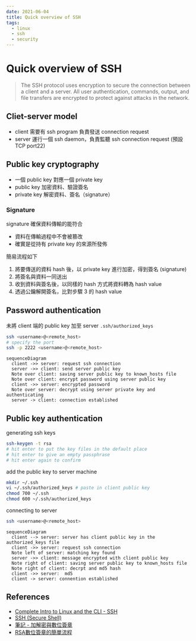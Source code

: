 ```yaml
---
date: 2021-06-04
title: Quick overview of SSH
tags:
  - linux
  - ssh
  - security
---
```


# Quick overview of SSH

>The SSH protocol uses encryption to secure the connection between a client and a server. All user authentication, commands, output, and file transfers are encrypted to protect against attacks in the network.

## Cliet-server model

- client 需要有 ssh program 負責發送 connection request
- server 運行一個 ssh daemon，負責監聽 ssh connection request (預設 TCP port22)

## Public key cryptography
  
- 一個 public key 對應一個 private key
- public key 加密資料、驗證簽名
- private key 解密資料、簽名（signature）

### Signature

signature 確保資料傳輸的能符合

- 資料在傳輸過程中不會被篡改
- 確實是從持有 private key 的來源所發佈

簡易流程如下

1. 將要傳送的資料 hash 後，以 private key 進行加密，得到簽名 (signature)
1. 將簽名與資料一同送出
1. 收到資料與簽名後，以同樣的 hash 方式將資料轉為 hash value
1. 透過公鑰解開簽名，比對步驟 3 的 hash value
  
## Password authentication

未將 client 端的 public key 加至 server `.ssh/authorized_keys`

```bash
ssh <username>@<remote_host>
# specify the port
ssh -p 2222 <username>@<remote_host>
```

```mermaid
sequenceDiagram
  client ->> server: request ssh connection
  server ->> client: send server public key
  Note over client: saving server public key to known_hosts file
  Note over client: encrypt password using server public key 
  client ->> server: encrypted password
  Note over server: decrypt using server private key and authenticating
  server -> client: connection established
```

## Public key authentication

generating ssh keys

```bash
ssh-keygen -t rsa
# hit enter to put the key files in the default place
# hit enter to give an empty passphrase
# hit enter again to confirm
```

add the public key to server machine

```bash
mkdir ~/.ssh
vi ~/.ssh/authorized_keys # paste in client public key
chmod 700 ~/.ssh
chmod 600 ~/.ssh/authorized_keys
```

connecting to server

```bash
ssh <username>@<remote_host>
```

```mermaid
sequenceDiagram
  client --> server: server has client public key in the authorized_keys file
  client ->> server: request ssh connection
  Note left of server: matching key found
  server ->> client: message encrypted with client public key
  Note right of client: saving server public key to known_hosts file
  Note right of client: decrpt and md5 hash
  client ->> server:  md5
  client -> server: connention established
```

## References

- [Complete Intro to Linux and the CLI - SSH](https://btholt.github.io/complete-intro-to-linux-and-the-cli/ssh)
- [SSH (Secure Shell)](https://www.ssh.com/academy/ssh#the-ssh-protocol)
- [筆記 - 加解密與數位簽章](https://sibevin.github.io/posts/2017-05-19-113900-notes-encryption-digital-signature)
- [RSA數位簽章的簡單流程](https://dotblogs.com.tw/litfal/2014/03/08/144298)
